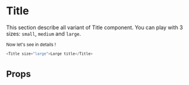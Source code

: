 
<Meta title="Atoms|Title" component={Title} />

# Title

This section describe all variant of Title component. You can play with 3 sizes: `small`, `medium` and `large`.

<div style={{ display: 'flex', justifyContent: 'space-between', width: '600px' }}>
    <Small />
    <Medium />
    <Large />
</div>

Now let's see in details !

```javascript
<Title size="large">Large title</Title>
```

# Props

<Props of={Title} />
